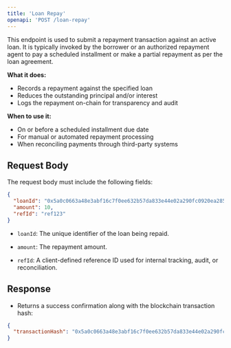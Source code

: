 ```yaml
---
title: 'Loan Repay'
openapi: 'POST /loan-repay'
---
```


This endpoint is used to submit a repayment transaction against an active loan. It is typically invoked by the borrower or an authorized repayment agent to pay a scheduled installment or make a partial repayment as per the loan agreement.

**What it does:**
- Records a repayment against the specified loan
- Reduces the outstanding principal and/or interest
- Logs the repayment on-chain for transparency and audit

**When to use it:**
- On or before a scheduled installment due date
- For manual or automated repayment processing
- When reconciling payments through third-party systems

## Request Body

The request body must include the following fields:

```json
{
  "loanId": "0x5a0c0663a48e3abf16c7f0ee632b57da833e44e02a290fc0920ea2858da31f73",
  "amount": 10,
  "refId": "ref123"
}
```

- `loanId`: The unique identifier of the loan being repaid.

- `amount`: The repayment amount.

- `refId`: A client-defined reference ID used for internal tracking, audit, or reconciliation.

## Response

- Returns a success confirmation along with the blockchain transaction hash:

```json
{
  "transactionHash": "0x5a0c0663a48e3abf16c7f0ee632b57da833e44e02a290fc0920ea2858da31f73"
}
```
